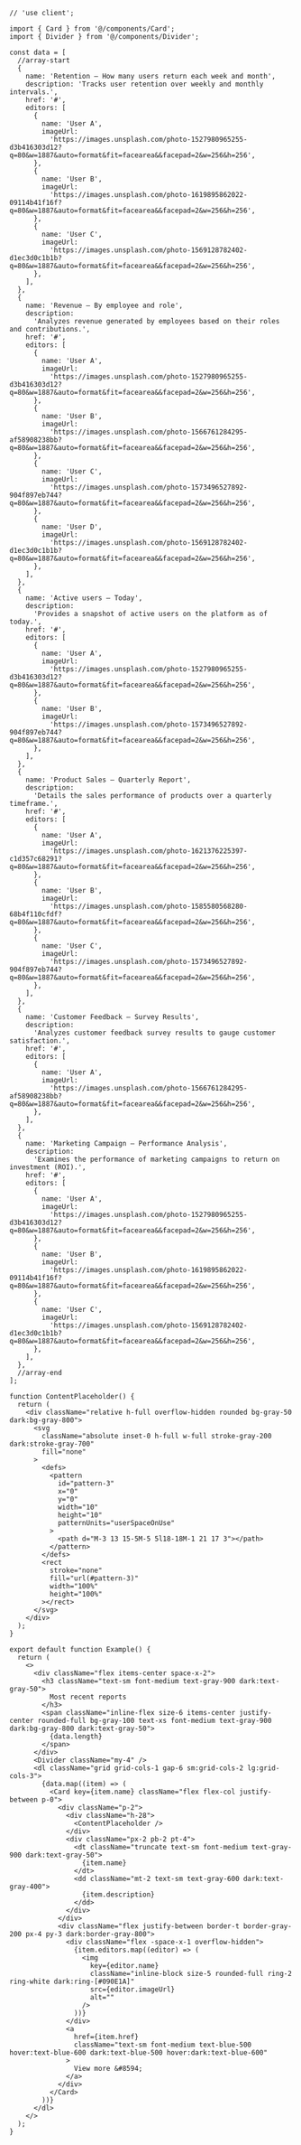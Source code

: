 ````tsx
// 'use client';

import { Card } from '@/components/Card';
import { Divider } from '@/components/Divider';

const data = [
  //array-start
  {
    name: 'Retention – How many users return each week and month',
    description: 'Tracks user retention over weekly and monthly intervals.',
    href: '#',
    editors: [
      {
        name: 'User A',
        imageUrl:
          'https://images.unsplash.com/photo-1527980965255-d3b416303d12?q=80&w=1887&auto=format&fit=facearea&&facepad=2&w=256&h=256',
      },
      {
        name: 'User B',
        imageUrl:
          'https://images.unsplash.com/photo-1619895862022-09114b41f16f?q=80&w=1887&auto=format&fit=facearea&&facepad=2&w=256&h=256',
      },
      {
        name: 'User C',
        imageUrl:
          'https://images.unsplash.com/photo-1569128782402-d1ec3d0c1b1b?q=80&w=1887&auto=format&fit=facearea&&facepad=2&w=256&h=256',
      },
    ],
  },
  {
    name: 'Revenue – By employee and role',
    description:
      'Analyzes revenue generated by employees based on their roles and contributions.',
    href: '#',
    editors: [
      {
        name: 'User A',
        imageUrl:
          'https://images.unsplash.com/photo-1527980965255-d3b416303d12?q=80&w=1887&auto=format&fit=facearea&&facepad=2&w=256&h=256',
      },
      {
        name: 'User B',
        imageUrl:
          'https://images.unsplash.com/photo-1566761284295-af58908238bb?q=80&w=1887&auto=format&fit=facearea&&facepad=2&w=256&h=256',
      },
      {
        name: 'User C',
        imageUrl:
          'https://images.unsplash.com/photo-1573496527892-904f897eb744?q=80&w=1887&auto=format&fit=facearea&&facepad=2&w=256&h=256',
      },
      {
        name: 'User D',
        imageUrl:
          'https://images.unsplash.com/photo-1569128782402-d1ec3d0c1b1b?q=80&w=1887&auto=format&fit=facearea&&facepad=2&w=256&h=256',
      },
    ],
  },
  {
    name: 'Active users – Today',
    description:
      'Provides a snapshot of active users on the platform as of today.',
    href: '#',
    editors: [
      {
        name: 'User A',
        imageUrl:
          'https://images.unsplash.com/photo-1527980965255-d3b416303d12?q=80&w=1887&auto=format&fit=facearea&&facepad=2&w=256&h=256',
      },
      {
        name: 'User B',
        imageUrl:
          'https://images.unsplash.com/photo-1573496527892-904f897eb744?q=80&w=1887&auto=format&fit=facearea&&facepad=2&w=256&h=256',
      },
    ],
  },
  {
    name: 'Product Sales – Quarterly Report',
    description:
      'Details the sales performance of products over a quarterly timeframe.',
    href: '#',
    editors: [
      {
        name: 'User A',
        imageUrl:
          'https://images.unsplash.com/photo-1621376225397-c1d357c68291?q=80&w=1887&auto=format&fit=facearea&&facepad=2&w=256&h=256',
      },
      {
        name: 'User B',
        imageUrl:
          'https://images.unsplash.com/photo-1585580568280-68b4f110cfdf?q=80&w=1887&auto=format&fit=facearea&&facepad=2&w=256&h=256',
      },
      {
        name: 'User C',
        imageUrl:
          'https://images.unsplash.com/photo-1573496527892-904f897eb744?q=80&w=1887&auto=format&fit=facearea&&facepad=2&w=256&h=256',
      },
    ],
  },
  {
    name: 'Customer Feedback – Survey Results',
    description:
      'Analyzes customer feedback survey results to gauge customer satisfaction.',
    href: '#',
    editors: [
      {
        name: 'User A',
        imageUrl:
          'https://images.unsplash.com/photo-1566761284295-af58908238bb?q=80&w=1887&auto=format&fit=facearea&&facepad=2&w=256&h=256',
      },
    ],
  },
  {
    name: 'Marketing Campaign – Performance Analysis',
    description:
      'Examines the performance of marketing campaigns to return on investment (ROI).',
    href: '#',
    editors: [
      {
        name: 'User A',
        imageUrl:
          'https://images.unsplash.com/photo-1527980965255-d3b416303d12?q=80&w=1887&auto=format&fit=facearea&&facepad=2&w=256&h=256',
      },
      {
        name: 'User B',
        imageUrl:
          'https://images.unsplash.com/photo-1619895862022-09114b41f16f?q=80&w=1887&auto=format&fit=facearea&&facepad=2&w=256&h=256',
      },
      {
        name: 'User C',
        imageUrl:
          'https://images.unsplash.com/photo-1569128782402-d1ec3d0c1b1b?q=80&w=1887&auto=format&fit=facearea&&facepad=2&w=256&h=256',
      },
    ],
  },
  //array-end
];

function ContentPlaceholder() {
  return (
    <div className="relative h-full overflow-hidden rounded bg-gray-50 dark:bg-gray-800">
      <svg
        className="absolute inset-0 h-full w-full stroke-gray-200 dark:stroke-gray-700"
        fill="none"
      >
        <defs>
          <pattern
            id="pattern-3"
            x="0"
            y="0"
            width="10"
            height="10"
            patternUnits="userSpaceOnUse"
          >
            <path d="M-3 13 15-5M-5 5l18-18M-1 21 17 3"></path>
          </pattern>
        </defs>
        <rect
          stroke="none"
          fill="url(#pattern-3)"
          width="100%"
          height="100%"
        ></rect>
      </svg>
    </div>
  );
}

export default function Example() {
  return (
    <>
      <div className="flex items-center space-x-2">
        <h3 className="text-sm font-medium text-gray-900 dark:text-gray-50">
          Most recent reports
        </h3>
        <span className="inline-flex size-6 items-center justify-center rounded-full bg-gray-100 text-xs font-medium text-gray-900 dark:bg-gray-800 dark:text-gray-50">
          {data.length}
        </span>
      </div>
      <Divider className="my-4" />
      <dl className="grid grid-cols-1 gap-6 sm:grid-cols-2 lg:grid-cols-3">
        {data.map((item) => (
          <Card key={item.name} className="flex flex-col justify-between p-0">
            <div className="p-2">
              <div className="h-28">
                <ContentPlaceholder />
              </div>
              <div className="px-2 pb-2 pt-4">
                <dt className="truncate text-sm font-medium text-gray-900 dark:text-gray-50">
                  {item.name}
                </dt>
                <dd className="mt-2 text-sm text-gray-600 dark:text-gray-400">
                  {item.description}
                </dd>
              </div>
            </div>
            <div className="flex justify-between border-t border-gray-200 px-4 py-3 dark:border-gray-800">
              <div className="flex -space-x-1 overflow-hidden">
                {item.editors.map((editor) => (
                  <img
                    key={editor.name}
                    className="inline-block size-5 rounded-full ring-2 ring-white dark:ring-[#090E1A]"
                    src={editor.imageUrl}
                    alt=""
                  />
                ))}
              </div>
              <a
                href={item.href}
                className="text-sm font-medium text-blue-500 hover:text-blue-600 dark:text-blue-500 hover:dark:text-blue-600"
              >
                View more &#8594;
              </a>
            </div>
          </Card>
        ))}
      </dl>
    </>
  );
}

````